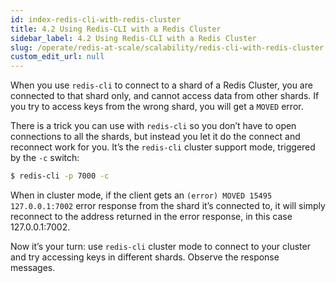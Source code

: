 ```yaml
---
id: index-redis-cli-with-redis-cluster
title: 4.2 Using Redis-CLI with a Redis Cluster
sidebar_label: 4.2 Using Redis-CLI with a Redis Cluster
slug: /operate/redis-at-scale/scalability/redis-cli-with-redis-cluster
custom_edit_url: null
---
```


When you use `redis-cli` to connect to a shard of a Redis Cluster, you are connected to that shard only, and cannot access data from other shards. If you try to access keys from the wrong shard, you will get a `MOVED` error.

There is a trick you can use with `redis-cli` so you don’t have to open connections to all the shards, but instead you let it do the connect and reconnect work for you. It’s the `redis-cli` cluster support mode, triggered by the `-c` switch:

```bash
$ redis-cli -p 7000 -c
```

When in cluster mode, if the client gets an `(error) MOVED 15495 127.0.0.1:7002` error response from the shard it’s connected to, it will simply reconnect to the address returned in the error response, in this case 127.0.0.1:7002.

Now it’s your turn: use `redis-cli` cluster mode to connect to your cluster and try accessing keys in different shards. Observe the response messages.
